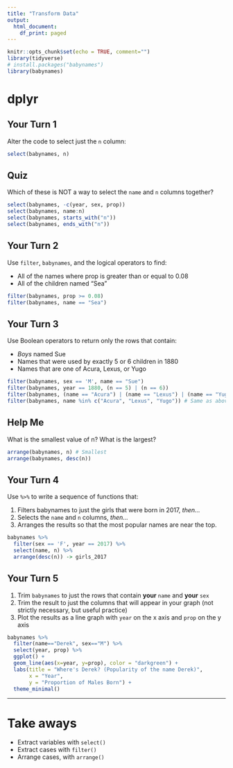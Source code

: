 ```yaml
---
title: "Transform Data"
output:
  html_document:
    df_print: paged
---
```



```r
knitr::opts_chunk$set(echo = TRUE, comment="")
library(tidyverse)
# install.packages("babynames")
library(babynames)
```


# dplyr

## Your Turn 1

Alter the code to select just the `n` column:

```r
select(babynames, n)
```

## Quiz

Which of these is NOT a way to select the `name` and `n` columns together?

```r
select(babynames, -c(year, sex, prop))
select(babynames, name:n)
select(babynames, starts_with("n"))
select(babynames, ends_with("n"))
```

## Your Turn 2

Use `filter`, `babynames`, and the logical operators to find:

* All of the names where prop is greater than or equal to 0.08  
* All of the children named "Sea"  

```r
filter(babynames, prop >= 0.08)
filter(babynames, name == "Sea")
```

## Your Turn 3

Use Boolean operators to return only the rows that contain:

* _Boys_ named Sue  
* Names that were used by exactly 5 or 6 children in 1880  
* Names that are one of Acura, Lexus, or Yugo

```r
filter(babynames, sex == 'M', name == "Sue")
filter(babynames, year == 1880, (n == 5) | (n == 6))
filter(babynames, (name == "Acura") | (name == "Lexus") | (name == "Yugo"))
filter(babynames, name %in% c("Acura", "Lexus", "Yugo")) # Same as above
```

## Help Me

What is the smallest value of n?
What is the largest?

```r
arrange(babynames, n) # Smallest 
arrange(babynames, desc(n))
```

## Your Turn 4

Use `%>%` to write a sequence of functions that: 

1. Filters babynames to just the girls that were born in 2017, *then...*  
2. Selects the `name` and `n` columns, *then...*  
3. Arranges the results so that the most popular names are near the top.

```r
babynames %>% 
  filter(sex == 'F', year == 2017) %>% 
  select(name, n) %>% 
  arrange(desc(n)) -> girls_2017
```

## Your Turn 5

1. Trim `babynames` to just the rows that contain **your** `name` and **your** `sex`  
2. Trim the result to just the columns that will appear in your graph (not strictly necessary, but useful practice)  
3. Plot the results as a line graph with `year` on the x axis and `prop` on the y axis

```r
babynames %>% 
  filter(name=="Derek", sex=="M") %>% 
  select(year, prop) %>% 
  ggplot() +
  geom_line(aes(x=year, y=prop), color = "darkgreen") +
  labs(title = "Where's Derek? (Popularity of the name Derek)",
       x = "Year",
       y = "Proportion of Males Born") +
  theme_minimal()
```

***

# Take aways

* Extract variables with `select()`  
* Extract cases with `filter()`  
* Arrange cases, with `arrange()`  


